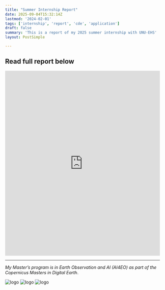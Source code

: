 ```yaml
---
title: "Summer Internship Report"
date: 2025-09-04T15:32:14Z
lastmod: '2024-02-01'
tags: ['internship', 'report', 'cde', 'application']
draft: false
summary: 'This is a report of my 2025 summer internship with UNU-EHS'
layout: PostSimple

---
```

## Read full report below

<iframe src="https://docs.google.com/document/d/e/2PACX-1vSSIBYaXZ3HXp0DoViSKvrv_nXmq5kDLFOo5Kr4fYA0Q3801NINp1zOyjU2lr6srg/pub?embedded=true"
width="100%" height="600px"  frameborder="0" 
allowfullscreen allow="geolocation"></iframe>


---
_My Master’s program is in Earth Observation and AI (AI4EO) as part of the Copernicus Masters in Digital Earth_.

<div style={{ display: 'flex', gap: '10px' }}>
  <Image alt="logo" src="/static/images/Logo/EU.jpg" width={200} height={100} />
  <Image alt="logo" src="/static/images/Logo/PLUS.jpg" width={200} height={100} />
  <Image alt="logo" src="/static/images/Logo/UBS.jpeg" width={200} height={100} />
</div>